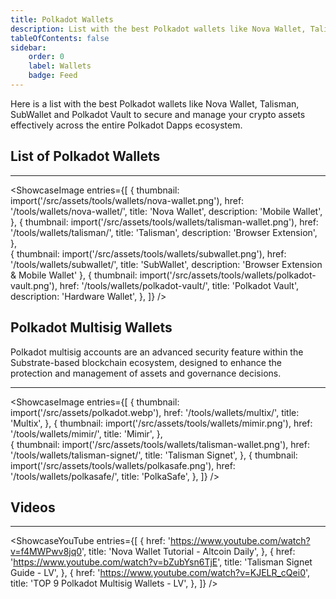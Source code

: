 ```yaml
---
title: Polkadot Wallets
description: List with the best Polkadot wallets like Nova Wallet, Talisman, SubWallet and Polkadot Vault to secure and manage your crypto assets.
tableOfContents: false
sidebar: 
    order: 0
    label: Wallets
    badge: Feed
---
```



Here is a list with the best Polkadot wallets like Nova Wallet, Talisman, SubWallet and Polkadot Vault to secure and manage your crypto assets effectively across the entire Polkadot Dapps ecosystem.

## List of Polkadot Wallets
----------------
<ShowcaseImage
  entries={[
        {
      thumbnail: import('/src/assets/tools/wallets/nova-wallet.png'),
      href: '/tools/wallets/nova-wallet/',
      title: 'Nova Wallet',
      description: 'Mobile Wallet',
    },
        {
      thumbnail: import('/src/assets/tools/wallets/talisman-wallet.png'),
      href: '/tools/wallets/talisman/',
      title: 'Talisman',
      description: 'Browser Extension',
      },  
    {
      thumbnail: import('/src/assets/tools/wallets/subwallet.png'),
      href: '/tools/wallets/subwallet/',
      title: 'SubWallet',
      description: 'Browser Extension & Mobile Wallet'
      },
              {
      thumbnail: import('/src/assets/tools/wallets/polkadot-vault.png'),
      href: '/tools/wallets/polkadot-vault/',
      title: 'Polkadot Vault',
      description: 'Hardware Wallet',
    }, 
  ]}
/>

## Polkadot Multisig Wallets
Polkadot multisig accounts are an advanced security feature within the Substrate-based blockchain ecosystem, designed to enhance the protection and management of assets and governance decisions.

----------------
<ShowcaseImage
  entries={[
        {
      thumbnail: import('/src/assets/polkadot.webp'),
      href: '/tools/wallets/multix/',
      title: 'Multix',
    },
                     {
      thumbnail: import('/src/assets/tools/wallets/mimir.png'),
      href: '/tools/wallets/mimir/',
      title: 'Mimir',
      },  
    {
      thumbnail: import('/src/assets/tools/wallets/talisman-wallet.png'),
      href: '/tools/wallets/talisman-signet/',
      title: 'Talisman Signet',
      },
              {
      thumbnail: import('/src/assets/tools/wallets/polkasafe.png'),
      href: '/tools/wallets/polkasafe/',
      title: 'PolkaSafe',
    }, 
  ]}
/>

## Videos
----------------
<ShowcaseYouTube
  entries={[
    {
      href: 'https://www.youtube.com/watch?v=f4MWPwv8jq0',
      title: 'Nova Wallet Tutorial - Altcoin Daily',
    },
    {
      href: 'https://www.youtube.com/watch?v=bZubYsn6TjE',
      title: 'Talisman Signet Guide - LV',
    },
        {
      href: 'https://www.youtube.com/watch?v=KJELR_cQei0',
      title: 'TOP 9 Polkadot Multisig Wallets - LV',
    },
  ]}
/> 